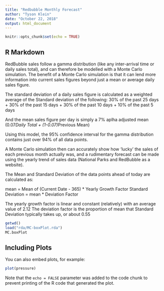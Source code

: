 ```yaml
---
title: "Redbubble Monthly Forecast"
author: "Tyson Klein"
date: "October 22, 2018"
output: html_document
---
```


```r
knitr::opts_chunk$set(echo = TRUE)
```

## R Markdown

RedBubble sales follow a gamma distribution (like any inter-arrival time or daily sales total), and can therefore be modelled with a Monte Carlo simulation. The benefit of a Monte Carlo simulation is that it can lend more information into current sales figures beyond just a mean or average daily sales figure.

The standard deviation of a daily sales figure is calculated as a weighted average of the Standard deviation of the following:
30% of the past 25 days + 
30% of the past 15 days + 
30% of the past 10 days + 
10% of the past 5 days 

And the mean sales figure per day is simply a 7% aplha adjusted mean (0.07*Daily Total + (1-0.07)*Previous Mean)

Using this model, the 95% confidence interval for the gamma distribution contains just over 94% of all data points.

A Monte Carlo simulation then can accurately show how 'lucky' the sales of each previous month actually was, and a rudimentary forecast can be made using the yearly trend of sales data (National Parks and RedBubble as a website).

The Mean and Standard Deviation of the data points ahead of today are calculated as:

mean = Mean of (Current Date - 365) * Yearly Growth Factor
Standard Deviation = mean * Deviation Factor

The yearly growth factor is linear and constant (relatively) with an average value of 2.12
The deviation factor is the proportion of mean that Standard Deviation typically takes up, or about 0.55

```r
getwd()
load("rda/MC-boxPlot.rda")
MC.boxPlot
```

## Including Plots

You can also embed plots, for example:

```r
plot(pressure)
```

Note that the `echo = FALSE` parameter was added to the code chunk to prevent printing of the R code that generated the plot.
